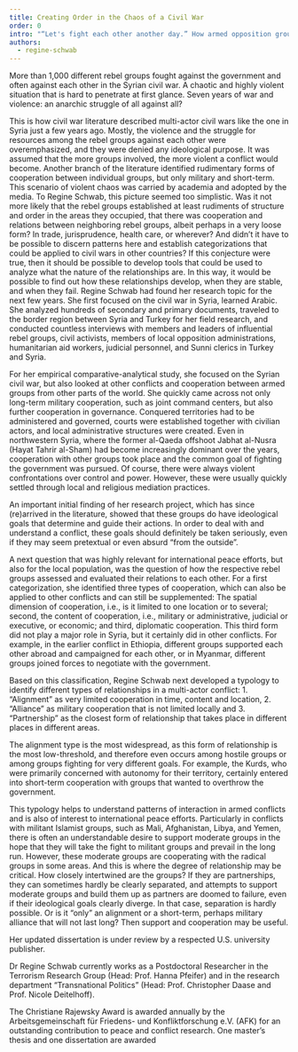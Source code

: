 ```yaml
---
title: Creating Order in the Chaos of a Civil War
order: 0
intro: "“Let's fight each other another day.” How armed opposition groups managed challenges to cooperation and postponed conflict in Syria’s multiparty civil war (2012-2019) – Regine Schwab received the Christiane Rajewsky Award for her dissertation in 2022."
authors:
  - regine-schwab
---
```


More than 1,000 different rebel groups fought against the government and often against each other in the Syrian civil war. A chaotic and highly violent situation that is hard to penetrate at first glance. Seven years of war and violence: an anarchic struggle of all against all?

This is how civil war literature described multi-actor civil wars like the one in Syria just a few years ago. Mostly, the violence and the struggle for resources among the rebel groups against each other were overemphasized, and they were denied any ideological purpose. It was assumed that the more groups involved, the more violent a conflict would become. Another branch of the literature identified rudimentary forms of cooperation between individual groups, but only military and short-term. This scenario of violent chaos was carried by academia and adopted by the media.
To Regine Schwab, this picture seemed too simplistic. Was it not more likely that the rebel groups established at least rudiments of structure and order in the areas they occupied, that there was cooperation and relations between neighboring rebel groups, albeit perhaps in a very loose form? In trade, jurisprudence, health care, or wherever? And didn’t it have to be possible to discern patterns here and establish categorizations that could be applied to civil wars in other countries? If this conjecture were true, then it should be possible to develop tools that could be used to analyze what the nature of the relationships are. In this way, it would be possible to find out how these relationships develop, when they are stable, and when they fail. Regine Schwab had found her research topic for the next few years. She first focused on the civil war in Syria, learned Arabic. She analyzed hundreds of secondary and primary documents, traveled to the border region between Syria and Turkey for her field research, and conducted countless interviews with members and leaders of influential rebel groups, civil activists, members of local opposition administrations, humanitarian aid workers, judicial personnel, and Sunni clerics in Turkey and Syria.

For her empirical comparative-analytical study, she focused on the Syrian civil war, but also looked at other conflicts and cooperation between armed groups from other parts of the world. She quickly came across not only long-term military cooperation, such as joint command centers, but also further cooperation in governance. Conquered territories had to be administered and governed, courts were established together with civilian actors, and local administrative structures were created. Even in northwestern Syria, where the former al-Qaeda offshoot Jabhat al-Nusra (Hayat Tahrir al-Sham) had become increasingly dominant over the years, cooperation with other groups took place and the common goal of fighting the government was pursued. Of course, there were always violent confrontations over control and power. However, these were usually quickly settled through local and religious mediation practices.

An important initial finding of her research project, which has since (re)arrived in the literature, showed that these groups do have ideological goals that determine and guide their actions. In order to deal with and understand a conflict, these goals should definitely be taken seriously, even if they may seem pretextual or even absurd “from the outside”.

A next question that was highly relevant for international peace efforts, but also for the local population, was the question of how the respective rebel groups assessed and evaluated their relations to each other. For a first categorization, she identified three types of cooperation, which can also be applied to other conflicts and can still be supplemented: The spatial dimension of cooperation, i.e., is it limited to one location or to several; second, the content of cooperation, i.e., military or administrative, judicial or executive, or economic; and third, diplomatic cooperation. This third form did not play a major role in Syria, but it certainly did in other conflicts. For example, in the earlier conflict in Ethiopia, different groups supported each other abroad and campaigned for each other, or in Myanmar, different groups joined forces to negotiate with the government.

Based on this classification, Regine Schwab next developed a typology to identify different types of relationships in a multi-actor conflict: 1. “Alignment” as very limited cooperation in time, content and location, 2. “Alliance” as military cooperation that is not limited locally and 3. “Partnership” as the closest form of relationship that takes place in different places in different areas.

The alignment type is the most widespread, as this form of relationship is the most low-threshold, and therefore even occurs among hostile groups or among groups fighting for very different goals. For example, the Kurds, who were primarily concerned with autonomy for their territory, certainly entered into short-term cooperation with groups that wanted to overthrow the government.

This typology helps to understand patterns of interaction in armed conflicts and is also of interest to international peace efforts. Particularly in conflicts with militant Islamist groups, such as Mali, Afghanistan, Libya, and Yemen, there is often an understandable desire to support moderate groups in the hope that they will take the fight to militant groups and prevail in the long run. However, these moderate groups are cooperating with the radical groups in some areas. And this is where the degree of relationship may be critical. How closely intertwined are the groups? If they are partnerships, they can sometimes hardly be clearly separated, and attempts to support moderate groups and build them up as partners are doomed to failure, even if their ideological goals clearly diverge. In that case, separation is hardly possible. Or is it “only” an alignment or a short-term, perhaps military alliance that will not last long? Then support and cooperation may be useful.

Her updated dissertation is under review by a respected U.S. university publisher.

Dr Regine Schwab currently works as a Postdoctoral Researcher in the Terrorism Research Group (Head: Prof. Hanna Pfeifer) and in the research department “Transnational Politics” (Head: Prof. Christopher Daase and Prof. Nicole Deitelhoff).

The Christiane Rajewsky Award is awarded annually by the Arbeitsgemeinschaft für Friedens- und Konfliktforschung e.V. (AFK) for an outstanding contribution to peace and conflict research. One master’s thesis and one dissertation are awarded
